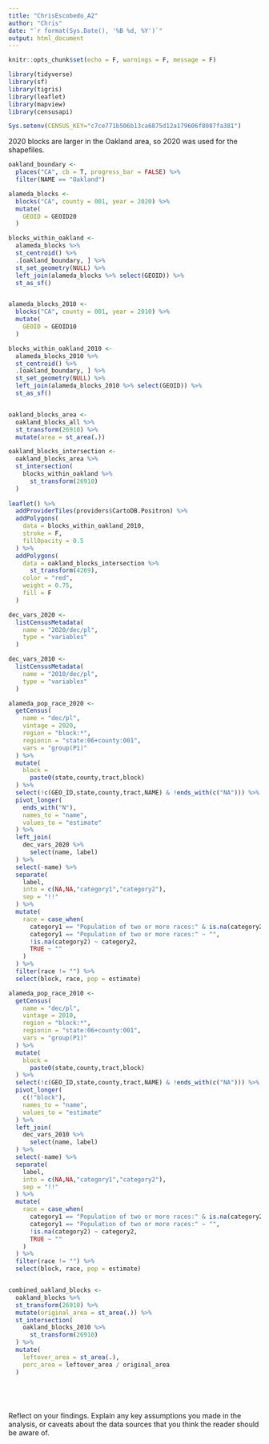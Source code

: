 ```yaml
---
title: "ChrisEscobedo_A2"
author: "Chris"
date: "`r format(Sys.Date(), '%B %d, %Y')`"
output: html_document
---
```


```r
knitr::opts_chunk$set(echo = F, warnings = F, message = F)
```


```r
library(tidyverse)
library(sf)
library(tigris)
library(leaflet)
library(mapview)
library(censusapi)

Sys.setenv(CENSUS_KEY="c7ce771b506b13ca6875d12a179606f8087fa381")
```

2020 blocks are larger in the Oakland area, so 2020 was used for the shapefiles.

```r
oakland_boundary <- 
  places("CA", cb = T, progress_bar = FALSE) %>% 
  filter(NAME == "Oakland")

alameda_blocks <- 
  blocks("CA", county = 001, year = 2020) %>% 
  mutate(
    GEOID = GEOID20
  )

blocks_within_oakland <-
  alameda_blocks %>% 
  st_centroid() %>% 
  .[oakland_boundary, ] %>% 
  st_set_geometry(NULL) %>% 
  left_join(alameda_blocks %>% select(GEOID)) %>% 
  st_as_sf()


alameda_blocks_2010 <- 
  blocks("CA", county = 001, year = 2010) %>% 
  mutate(
    GEOID = GEOID10
  )

blocks_within_oakland_2010 <-
  alameda_blocks_2010 %>% 
  st_centroid() %>% 
  .[oakland_boundary, ] %>% 
  st_set_geometry(NULL) %>% 
  left_join(alameda_blocks_2010 %>% select(GEOID)) %>% 
  st_as_sf()


oakland_blocks_area <-
  oakland_blocks_all %>% 
  st_transform(26910) %>% 
  mutate(area = st_area(.))

oakland_blocks_intersection <-
  oakland_blocks_area %>% 
  st_intersection(
    blocks_within_oakland %>% 
      st_transform(26910)
  )
  
leaflet() %>% 
  addProviderTiles(providers$CartoDB.Positron) %>% 
  addPolygons(
    data = blocks_within_oakland_2010,
    stroke = F,
    fillOpacity = 0.5
  ) %>% 
  addPolygons(
    data = oakland_blocks_intersection %>% 
      st_transform(4269),
    color = "red",
    weight = 0.75,
    fill = F
  )

dec_vars_2020 <-
  listCensusMetadata(
    name = "2020/dec/pl",
    type = "variables"
  )

dec_vars_2010 <-
  listCensusMetadata(
    name = "2010/dec/pl",
    type = "variables"
  )

alameda_pop_race_2020 <-
  getCensus(
    name = "dec/pl",
    vintage = 2020,
    region = "block:*", 
    regionin = "state:06+county:001",
    vars = "group(P1)"
  ) %>% 
  mutate(
    block =
      paste0(state,county,tract,block)
  ) %>% 
  select(!c(GEO_ID,state,county,tract,NAME) & !ends_with(c("NA"))) %>% 
  pivot_longer(
    ends_with("N"),
    names_to = "name",
    values_to = "estimate"
  ) %>%
  left_join(
    dec_vars_2020 %>% 
      select(name, label)
  ) %>% 
  select(-name) %>% 
  separate(
    label,
    into = c(NA,NA,"category1","category2"),
    sep = "!!"
  ) %>% 
  mutate(
    race = case_when(
      category1 == "Population of two or more races:" & is.na(category2) ~ "Two or more races",
      category1 == "Population of two or more races:" ~ "",
      !is.na(category2) ~ category2,
      TRUE ~ ""
    )
  ) %>% 
  filter(race != "") %>% 
  select(block, race, pop = estimate)

alameda_pop_race_2010 <-
  getCensus(
    name = "dec/pl",
    vintage = 2010,
    region = "block:*", 
    regionin = "state:06+county:001",
    vars = "group(P1)"
  ) %>% 
  mutate(
    block =
      paste0(state,county,tract,block)
  ) %>% 
  select(!c(GEO_ID,state,county,tract,NAME) & !ends_with(c("NA"))) %>% 
  pivot_longer(
    c(!"block"),
    names_to = "name",
    values_to = "estimate"
  ) %>%
  left_join(
    dec_vars_2010 %>% 
      select(name, label)
  ) %>% 
  select(-name) %>% 
  separate(
    label,
    into = c(NA,NA,"category1","category2"),
    sep = "!!"
  ) %>% 
  mutate(
    race = case_when(
      category1 == "Population of two or more races:" & is.na(category2) ~ "Two or more races",
      category1 == "Population of two or more races:" ~ "",
      !is.na(category2) ~ category2,
      TRUE ~ ""
    )
  ) %>% 
  filter(race != "") %>% 
  select(block, race, pop = estimate)


combined_oakland_blocks <-
  oakland_blocks %>% 
  st_transform(26910) %>% 
  mutate(original_area = st_area(.)) %>% 
  st_intersection(
    oakland_blocks_2010 %>% 
      st_transform(26910)
  ) %>% 
  mutate(
    leftover_area = st_area(.),
    perc_area = leftover_area / original_area
  )



  

```



Reflect on your findings. Explain any key assumptions you made in the analysis, or caveats about the data sources that you think the reader should be aware of. 